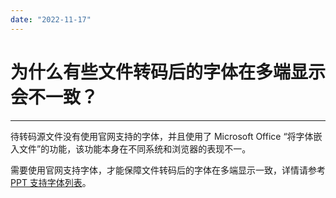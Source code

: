 ```yaml
---
date: "2022-11-17"
---
```

# 为什么有些文件转码后的字体在多端显示会不一致？

- - -

待转码源文件没有使用官网支持的字体，并且使用了 Microsoft Office “将字体嵌入文件”的功能，该功能本身在不同系统和浏览器的表现不一。

需要使用官网支持字体，才能保障文件转码后的字体在多端显示一致，详情请参考 [PPT 支持字体列表](https://doc-zh.zego.im/article/6584)。